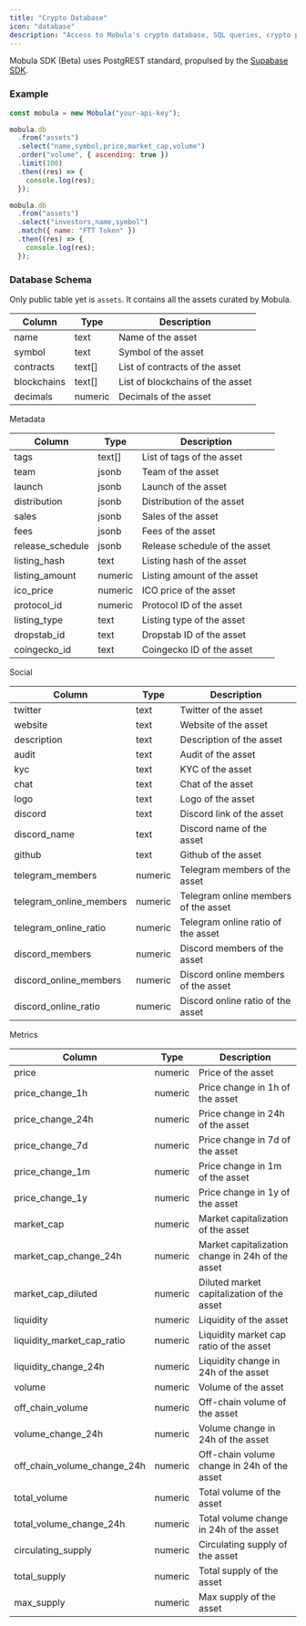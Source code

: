 ```yaml
---
title: "Crypto Database"
icon: "database"
description: "Access to Mobula's crypto database, SQL queries, crypto prices, metadata and social data, allowing you to run SELECT queries on the data, with ORDER, LIMIT, and WHERE clauses."
---
```


Mobula SDK (Beta) uses PostgREST standard, propulsed by the [Supabase SDK](https://supabase.com/docs/reference/javascript/select).

### Example

```js
const mobula = new Mobula("your-api-key");

mobula.db
  .from("assets")
  .select("name,symbol,price,market_cap,volume")
  .order("volume", { ascending: true })
  .limit(100)
  .then((res) => {
    console.log(res);
  });

mobula.db
  .from("assets")
  .select("investors,name,symbol")
  .match({ name: "FTT Token" })
  .then((res) => {
    console.log(res);
  });
```

### Database Schema

Only public table yet is `assets`. It contains all the assets curated by Mobula.

| Column      | Type    | Description                      |
| ----------- | ------- | -------------------------------- |
| name        | text    | Name of the asset                |
| symbol      | text    | Symbol of the asset              |
| contracts   | text[]  | List of contracts of the asset   |
| blockchains | text[]  | List of blockchains of the asset |
| decimals    | numeric | Decimals of the asset            |

Metadata

| Column           | Type    | Description                   |
| ---------------- | ------- | ----------------------------- |
| tags             | text[]  | List of tags of the asset     |
| team             | jsonb   | Team of the asset             |
| launch           | jsonb   | Launch of the asset           |
| distribution     | jsonb   | Distribution of the asset     |
| sales            | jsonb   | Sales of the asset            |
| fees             | jsonb   | Fees of the asset             |
| release_schedule | jsonb   | Release schedule of the asset |
| listing_hash     | text    | Listing hash of the asset     |
| listing_amount   | numeric | Listing amount of the asset   |
| ico_price        | numeric | ICO price of the asset        |
| protocol_id      | numeric | Protocol ID of the asset      |
| listing_type     | text    | Listing type of the asset     |
| dropstab_id      | text    | Dropstab ID of the asset      |
| coingecko_id     | text    | Coingecko ID of the asset     |

Social

| Column                  | Type    | Description                          |
| ----------------------- | ------- | ------------------------------------ |
| twitter                 | text    | Twitter of the asset                 |
| website                 | text    | Website of the asset                 |
| description             | text    | Description of the asset             |
| audit                   | text    | Audit of the asset                   |
| kyc                     | text    | KYC of the asset                     |
| chat                    | text    | Chat of the asset                    |
| logo                    | text    | Logo of the asset                    |
| discord                 | text    | Discord link of the asset            |
| discord_name            | text    | Discord name of the asset            |
| github                  | text    | Github of the asset                  |
| telegram_members        | numeric | Telegram members of the asset        |
| telegram_online_members | numeric | Telegram online members of the asset |
| telegram_online_ratio   | numeric | Telegram online ratio of the asset   |
| discord_members         | numeric | Discord members of the asset         |
| discord_online_members  | numeric | Discord online members of the asset  |
| discord_online_ratio    | numeric | Discord online ratio of the asset    |

Metrics

| Column                      | Type    | Description                                      |
| --------------------------- | ------- | ------------------------------------------------ |
| price                       | numeric | Price of the asset                               |
| price_change_1h             | numeric | Price change in 1h of the asset                  |
| price_change_24h            | numeric | Price change in 24h of the asset                 |
| price_change_7d             | numeric | Price change in 7d of the asset                  |
| price_change_1m             | numeric | Price change in 1m of the asset                  |
| price_change_1y             | numeric | Price change in 1y of the asset                  |
| market_cap                  | numeric | Market capitalization of the asset               |
| market_cap_change_24h       | numeric | Market capitalization change in 24h of the asset |
| market_cap_diluted          | numeric | Diluted market capitalization of the asset       |
| liquidity                   | numeric | Liquidity of the asset                           |
| liquidity_market_cap_ratio  | numeric | Liquidity market cap ratio of the asset          |
| liquidity_change_24h        | numeric | Liquidity change in 24h of the asset             |
| volume                      | numeric | Volume of the asset                              |
| off_chain_volume            | numeric | Off-chain volume of the asset                    |
| volume_change_24h           | numeric | Volume change in 24h of the asset                |
| off_chain_volume_change_24h | numeric | Off-chain volume change in 24h of the asset      |
| total_volume                | numeric | Total volume of the asset                        |
| total_volume_change_24h     | numeric | Total volume change in 24h of the asset          |
| circulating_supply          | numeric | Circulating supply of the asset                  |
| total_supply                | numeric | Total supply of the asset                        |
| max_supply                  | numeric | Max supply of the asset                          |
